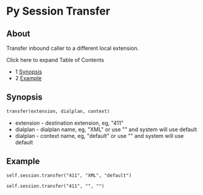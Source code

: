 
# Py Session Transfer 

 

## About

Transfer inbound caller to a different local extension.

Click here to expand Table of Contents

* 1 [Synopsis](#synopsis)
* 2 [Example](#example)

## Synopsis

```xml
transfer(extension, dialplan, context)
```

* extension - destination extension, eg, "411"
* dialplan - dialplan name, eg, "XML" or use "" and system will use default
* dialplan - context name, eg, "default" or use "" and system will use default

## Example

```xml
self.session.transfer("411", "XML", "default")

self.session.transfer("411", "", "")
```

  

